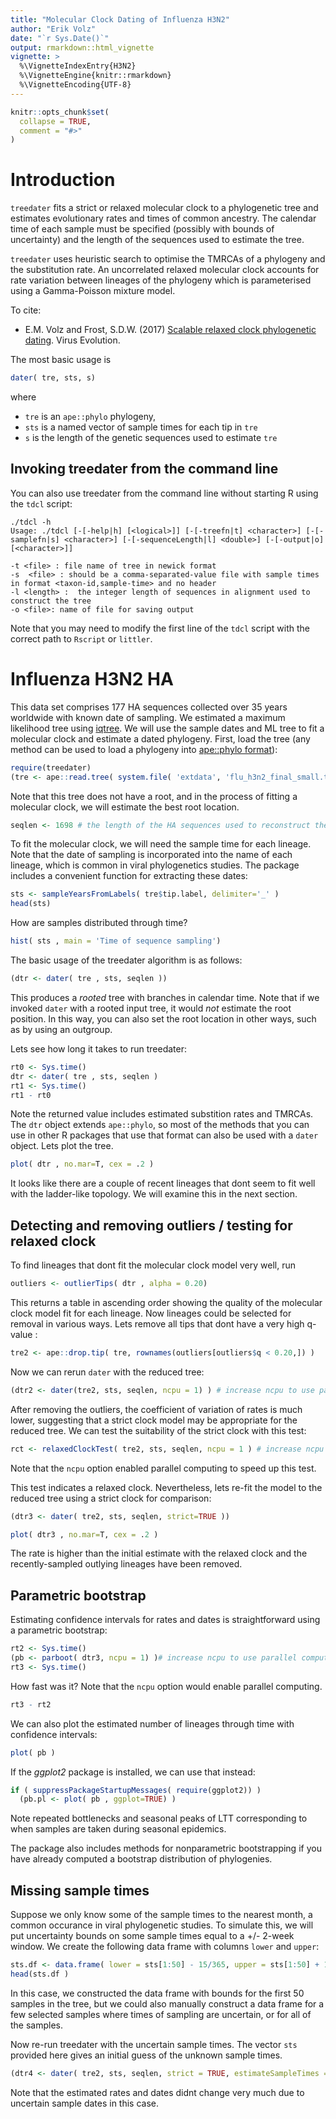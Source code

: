 ```yaml
---
title: "Molecular Clock Dating of Influenza H3N2"
author: "Erik Volz"
date: "`r Sys.Date()`"
output: rmarkdown::html_vignette
vignette: >
  %\VignetteIndexEntry{H3N2}
  %\VignetteEngine{knitr::rmarkdown}
  %\VignetteEncoding{UTF-8}
---
```


```r
knitr::opts_chunk$set(
  collapse = TRUE,
  comment = "#>"
)
```

# Introduction
`treedater` fits a strict or relaxed molecular clock to a phylogenetic tree and estimates evolutionary rates and times of common ancestry. The calendar time of each sample must be specified (possibly with bounds of uncertainty) and the length of the sequences used to estimate the tree. 

`treedater` uses heuristic search to optimise the TMRCAs of a phylogeny and the substitution rate. 
An uncorrelated relaxed molecular clock accounts for rate variation between lineages of the phylogeny which is parameterised using a Gamma-Poisson mixture model.

To cite:

* E.M. Volz and Frost, S.D.W. (2017) [Scalable relaxed clock phylogenetic dating](https://doi.org/10.1093/ve/vex025). Virus Evolution.

The most basic usage is 
```r
dater( tre, sts, s)
```

where 

* `tre` is an `ape::phylo` phylogeny, 
* `sts` is a named vector of sample times for each tip in `tre`
* `s` is the length of the genetic sequences used to estimate `tre`

## Invoking treedater from the command line

You can also use treedater from the command line without starting R using the `tdcl` script: 
```
./tdcl -h
Usage: ./tdcl [-[-help|h] [<logical>]] [-[-treefn|t] <character>] [-[-samplefn|s] <character>] [-[-sequenceLength|l] <double>] [-[-output|o] [<character>]]

-t <file> : file name of tree in newick format  
-s  <file> : should be a comma-separated-value file with sample times in format <taxon-id,sample-time> and no header
-l <length> :  the integer length of sequences in alignment used to construct the tree 
-o <file>: name of file for saving output 
```
Note that you may need to modify the first line of the `tdcl` script with the correct path to `Rscript` or `littler`.

# Influenza H3N2 HA 
This data set comprises 177 HA sequences collected over 35 years worldwide with known date of sampling.
We estimated a maximum likelihood tree using [iqtree](http://www.iqtree.org/). 
We will use the sample dates and ML tree to fit a molecular clock and estimate a dated phylogeny. 
First, load the tree (any method can be used to load a phylogeny into [ape::phylo format](http://ape-package.ird.fr/)): 

```r
require(treedater)
(tre <- ape::read.tree( system.file( 'extdata', 'flu_h3n2_final_small.treefile', package='treedater') ))
```
Note that this tree does not have a root, and in the process of fitting a molecular clock, we will estimate the best root location. 

```r
seqlen <- 1698 # the length of the HA sequences used to reconstruct the phylogeny
```

To fit the molecular clock, we will need the sample time for each lineage. 
Note that the date of sampling is incorporated into the name of each lineage, which is common in viral phylogenetics studies. 
The package includes a convenient function for extracting these dates:
```r
sts <- sampleYearsFromLabels( tre$tip.label, delimiter='_' )
head(sts)
```

How are samples distributed through time? 
```r
hist( sts , main = 'Time of sequence sampling') 
```

The basic usage of the treedater algorithm is as follows:
```r
(dtr <- dater( tre , sts, seqlen ))
```
This produces a *rooted* tree with branches in calendar time. Note that if we invoked `dater` with a rooted input tree, it would _not_ estimate the root position. In this way, you can also set the root location in other ways, such as by using an outgroup. 

Lets see how long it takes to run treedater:

```r
rt0 <- Sys.time()
dtr <- dater( tre , sts, seqlen )
rt1 <- Sys.time()
rt1 - rt0 
```

Note the returned value includes estimated substition rates and TMRCAs. 
The `dtr` object extends `ape::phylo`, so most of the methods that you can use in other R packages that use that format can also be used with a `dater` object. Lets plot the tree. 

```r
plot( dtr , no.mar=T, cex = .2 )
```

It looks like there are a couple of recent lineages that dont seem to fit well with the ladder-like topology. We will examine this in the next section. 



## Detecting and removing outliers / testing for relaxed clock
To find lineages that dont fit the molecular clock model very well, run

```r
outliers <- outlierTips( dtr , alpha = 0.20) 
```

This returns a table in ascending order showing the quality of the molecular clock model fit for each lineage.
Now lineages could be selected for removal in various ways. 
Lets remove all tips that dont have a very high q-value :

```r
tre2 <- ape::drop.tip( tre, rownames(outliers[outliers$q < 0.20,]) )
```

Now we can rerun `dater` with the reduced tree:

```r
(dtr2 <- dater(tre2, sts, seqlen, ncpu = 1) ) # increase ncpu to use parallel computing
```

After removing the outliers, the coefficient of variation of rates is much lower, suggesting that a strict clock model may be appropriate for the reduced tree. We can test the suitability of the strict clock with this test: 


```r
rct <- relaxedClockTest( tre2, sts, seqlen, ncpu = 1 ) # increase ncpu to use parallel computing
```

Note that the `ncpu` option enabled parallel computing to speed up this test. 

This test indicates a relaxed clock. 
Nevertheless, lets re-fit the model to the reduced tree using a strict clock for comparison:


```r
(dtr3 <- dater( tre2, sts, seqlen, strict=TRUE ))
```

```r
plot( dtr3 , no.mar=T, cex = .2 ) 
```

The rate is higher than the initial estimate with the relaxed clock and the recently-sampled outlying lineages have been removed. 

## Parametric bootstrap
Estimating confidence intervals for rates and dates is straightforward using a parametric bootstrap: 

```r
rt2 <- Sys.time()
(pb <- parboot( dtr3, ncpu = 1) )# increase ncpu to use parallel computing
rt3 <- Sys.time()
```

How fast was it? Note that the `ncpu` option would enable parallel computing. 

```r
rt3 - rt2 
```

We can also plot the estimated number of lineages through time with confidence intervals: 

```r
plot( pb ) 
```

If the *ggplot2* package is installed, we can use that instead:

```r
if ( suppressPackageStartupMessages( require(ggplot2)) )
  (pb.pl <- plot( pb , ggplot=TRUE) )
```

Note repeated bottlenecks and seasonal peaks of LTT corresponding to when samples are taken during seasonal epidemics.

The package also includes methods for nonparametric bootstrapping if you have already computed a bootstrap distribution of phylogenies. 

## Missing sample times
Suppose we only know some of the sample times to the nearest month, a common occurance in viral phylogenetic studies. 
To simulate this, we will put uncertainty bounds on some sample times equal to a +/- 2-week window. 
We create the following data frame with columns `lower` and `upper`: 

```r
sts.df <- data.frame( lower = sts[1:50] - 15/365, upper = sts[1:50] + 15/365 )
head(sts.df )
```

In this case, we constructed the data frame with bounds for the first 50 samples in the tree, but we could also manually construct a data frame for a few selected samples where times of sampling are uncertain, or for all of the samples. 

Now re-run treedater with the uncertain sample times. The vector `sts` provided here gives an initial guess of the unknown sample times. 

```r
(dtr4 <- dater( tre2, sts, seqlen, strict = TRUE, estimateSampleTimes = sts.df ) )
```

Note that the estimated rates and dates didnt change very much due to uncertain sample dates in this case.   
